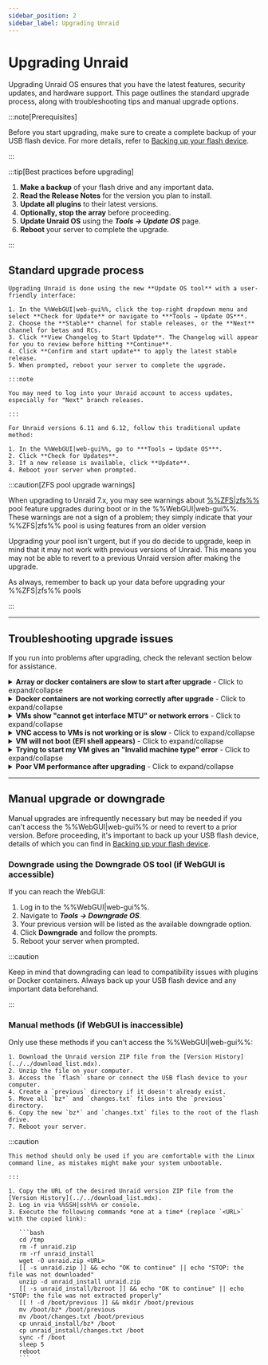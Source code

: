 ```yaml
---
sidebar_position: 2
sidebar_label: Upgrading Unraid
---
```



# Upgrading Unraid

Upgrading Unraid OS ensures that you have the latest features, security updates, and hardware support. This page outlines the standard upgrade process, along with troubleshooting tips and manual upgrade options.

:::note[Prerequisites]

Before you start upgrading, make sure to create a complete backup of your USB flash device. For more details, refer to [Backing up your flash device](../maintain-and-update/changing-the-flash-device.mdx#backing-up-your-flash-device).

:::

:::tip[Best practices before upgrading]

1. **Make a backup** of your flash drive and any important data.
2. **Read the Release Notes** for the version you plan to install.
3. **Update all plugins** to their latest versions.
4. **Optionally, stop the array** before proceeding.
5. **Update Unraid OS** using the ***Tools → Update OS*** page.
6. **Reboot** your server to complete the upgrade.

:::

## Standard upgrade process

<Tabs>
  <TabItem value="Modern (2025)" label="Unraid 7.x and later" default>

    Upgrading Unraid is done using the new **Update OS tool** with a user-friendly interface:

    1. In the %%WebGUI|web-gui%%, click the top-right dropdown menu and select **Check for Update** or navigate to ***Tools → Update OS***.
    2. Choose the **Stable** channel for stable releases, or the **Next** channel for betas and RCs.
    3. Click **View Changelog to Start Update**. The Changelog will appear for you to review before hitting **Continue**.
    4. Click **Confirm and start update** to apply the latest stable release.
    5. When prompted, reboot your server to complete the upgrade.

    :::note

    You may need to log into your Unraid account to access updates, especially for "Next" branch releases.

    :::

  </TabItem>

  <TabItem value="Legacy (6.11 to 6.12)" label="Unraid 6.11 to 6.12">

    For Unraid versions 6.11 and 6.12, follow this traditional update method:

    1. In the %%WebGUI|web-gui%%, go to ***Tools → Update OS***.
    2. Click **Check for Updates**.
    3. If a new release is available, click **Update**.
    4. Reboot your server when prompted.

  </TabItem>
</Tabs>

:::caution[ZFS pool upgrade warnings]

When upgrading to Unraid 7.x, you may see warnings about [%%ZFS|zfs%%](../../advanced-configurations/optimize-storage/zfs-storage.mdx) pool feature upgrades during boot or in the %%WebGUI|web-gui%%. These warnings are not a sign of a problem; they simply indicate that your %%ZFS|zfs%% pool is using features from an older version

Upgrading your pool isn't urgent, but if you do decide to upgrade, keep in mind that it may not work with previous versions of Unraid. This means you may not be able to revert to a previous Unraid version after making the upgrade.

As always, remember to back up your data before upgrading your %%ZFS|zfs%% pools

:::

---

## Troubleshooting upgrade issues

If you run into problems after upgrading, check the relevant section below for assistance.

<details>
  <summary><strong>Array or docker containers are slow to start after upgrade</strong> - Click to expand/collapse</summary>

  A one-time migration may be necessary for Docker containers after certain upgrades. This process can take time, especially if you have many images. Be patient during this process; performance should normalize after the initial start.

</details>

<details>
  <summary><strong>Docker containers are not working correctly after upgrade</strong> - Click to expand/collapse</summary>

  If you encounter errors like *"layers from manifest don't match image configuration,"* you may need to rebuild your Docker image file. Here’s how:

  1. Go to ***Settings → Docker*** and stop the Docker service.
  2. Check the box to delete the Docker image and click the delete button.
  3. Restart Docker to recreate the image.
  4. Navigate to the **Apps** tab, **Previous Apps** and check off what you wish to reinstall and click **"Install xx Applications"**.

</details>

<details>
  <summary><strong>VMs show "cannot get interface MTU" or network errors</strong> - Click to expand/collapse</summary>

  If you've used a custom bridge name for %%VM|vm%% networking, update all %%VMs|vm%% to use the default `br0` bridge by following these steps:

  1. Go to the **VMs** tab and edit each %%VM|vm%% (make sure to enable **Advanced View**).
  2. Set the network bridge to `br0` and click **Apply**.
  3. Navigate to ***Settings → VM Manager*** (in **Advanced View**) and set the default bridge to `br0`.

</details>

<details>
  <summary><strong>VNC access to VMs is not working or is slow</strong> - Click to expand/collapse</summary>

  For older %%VMs|vm%%, you may need to update the %%VNC|vnc-session%% video driver:

  1. Edit the %%VM|vm%% from the **VMs** tab (select **Advanced View**).
  2. Set the **%%VNC|vnc-session%% Video Driver** to **QXL** (recommended). Try **Cirrus** or **vmvga** if you have limited success with QXL.
  3. Click **Apply** to save the changes.

</details>

<details>
  <summary><strong>VM will not boot (EFI shell appears)</strong> - Click to expand/collapse</summary>

  If you have %%OVMF|ovmf%%-based %%VMs|vm%% created in older Unraid versions, you might encounter an EFI shell. You can boot the %%VM|vm%% by entering the following commands:

  1. Type `fs0:`.
  2. Then type `cd efi/boot`.
  3. Finally, type `bootx64.efi`.

  If `fs0:` doesn't work, you can try `fs1:` instead. If you continue to have issues, please visit the [Unraid forums](https://forums.unraid.net/) for assistance.

</details>

<details>
  <summary><strong>Trying to start my VM gives an "Invalid machine type" error</strong> - Click to expand/collapse</summary>

  To resolve this, edit the %%VM|vm%% in the %%WebGUI|web-gui%% and click **Apply** without making any changes. This action will update the machine type to the latest supported version.

</details>

<details>
  <summary><strong>Poor VM performance after upgrading</strong> - Click to expand/collapse</summary>

  If your %%VM|vm%% is slow after an upgrade, go to the %%VM|vm%% settings (in **Advanced View**) and update the **Machine** type version to the latest revision (e.g., change from `i440fx-2.5` to `i440fx-2.7`). Make sure not to change the prefix (for example, don't switch from `i440fx` to `Q35`).

</details>

---

## Manual upgrade or downgrade

Manual upgrades are infrequently necessary but may be needed if you can't access the %%WebGUI|web-gui%% or need to revert to a prior version. Before proceeding, it's important to back up your USB flash device, details of which you can find in [Backing up your flash device](../maintain-and-update/changing-the-flash-device.mdx#backing-up-your-flash-device).

### Downgrade using the Downgrade OS tool (if WebGUI is accessible)

If you can reach the WebGUI:

1. Log in to the %%WebGUI|web-gui%%.
2. Navigate to ***Tools → Downgrade OS***.
3. Your previous version will be listed as the available downgrade option.
4. Click **Downgrade** and follow the prompts.
5. Reboot your server when prompted.

:::caution

Keep in mind that downgrading can lead to compatibility issues with plugins or Docker containers. Always back up your USB flash device and any important data beforehand.

:::

### Manual methods (if WebGUI is inaccessible)

Only use these methods if you can't access the %%WebGUI|web-gui%%:

<Tabs>
  <TabItem value="Simplest method" label="Simplest method">

    1. Download the Unraid version ZIP file from the [Version History](../../download_list.mdx).
    2. Unzip the file on your computer.
    3. Access the `flash` share or connect the USB flash device to your computer.
    4. Create a `previous` directory if it doesn't already exist.
    5. Move all `bz*` and `changes.txt` files into the `previous` directory.
    6. Copy the new `bz*` and `changes.txt` files to the root of the flash drive.
    7. Reboot your server.

  </TabItem>

  <TabItem value="Command line method" label="Command line method">
    :::caution

    This method should only be used if you are comfortable with the Linux command line, as mistakes might make your system unbootable.

    :::

    1. Copy the URL of the desired Unraid version ZIP file from the [Version History](../../download_list.mdx).
    2. Log in via %%SSH|ssh%% or console.
    3. Execute the following commands *one at a time* (replace `<URL>` with the copied link):

       ```bash
       cd /tmp
       rm -f unraid.zip
       rm -rf unraid_install
       wget -O unraid.zip <URL>
       [[ -s unraid.zip ]] && echo "OK to continue" || echo "STOP: the file was not downloaded"
       unzip -d unraid_install unraid.zip
       [[ -s unraid_install/bzroot ]] && echo "OK to continue" || echo "STOP: the file was not extracted properly"
       [[ ! -d /boot/previous ]] && mkdir /boot/previous
       mv /boot/bz* /boot/previous
       mv /boot/changes.txt /boot/previous
       cp unraid_install/bz* /boot
       cp unraid_install/changes.txt /boot
       sync -f /boot
       sleep 5
       reboot
       ```

  </TabItem>
</Tabs>
